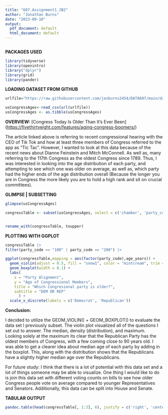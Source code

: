 ---
title: "607.Assignment1.JB2"
author: "Jonathan Burns"
date: "2023-09-10"
output:
  pdf_document: default
  html_document: default
---

```{r setup, include=FALSE}
```

**PACKAGES USED**
```{r echo=TRUE, message=FALSE}
library(tidyverse)
library(openintro)
library("dplyr")
library(grid)
library(pander)
```

**LOADING DATASET FROM GITHUB**
```{r Load in data set from Github, echo=TRUE, message=FALSE, warning=FALSE}
urlfile="https://raw.githubusercontent.com/jonburns2454/DATA607/main/data_aging_congress.csv"

usCongressAges<-read_csv(url(urlfile))
usCongressAges <- as.tibble(usCongressAges)
```

**OVERVIEW:** [Congress Today Is Older Than It's Ever Been] (<https://fivethirtyeight.com/features/aging-congress-boomers/>)

The article linked above is referring to recent congressional hearing with the CEO of Tik Tok and how at least three members of Congress referred to the app as "Tic Tac". However, I wanted to look at this data because of the recent news about Dianne Feinstein and Mitch McConnell. As well as, many referring to the 117th Congress as the oldest Congress since 1789. Thus, I was interested in looking into the age distribution of each party, and attempting to see which one was older on average, as well as, which party had the higher ends of the age distribution overall (Because the longer you are in Congress the more likely you are to hold a high rank and sit on crucial committees).


**GLIMPSE | SUBSETTING**
```{r | GLIMPSE | SUBTSETTING, echo=TRUE}
glimpse(usCongressAges)

congressTable <- subset(usCongressAges, select = c('chamber', 'party_code', 'age_years'))


rename_with(congressTable, toupper)
```


**PLOTTING WITH GGPLOT**

```{r Filtering and GGPLOTS, echo=TRUE}

congressTable |>
filter(party_code == "100" | party_code == "200") |>

ggplot(congressTable,mapping = aes(factor(party_code),age_years)) +
  geom_violin(adjust = 0.5, fill = "snow1", color = "mintcream", trim = FALSE) +
  geom_boxplot(width = 0.1) +
  labs(
    x = "Party Alignment",
    y = "Age of Congressional Members",
    title = "Which Congresional party is older?",
    subtitle = "DEM OR REP"
      ) +
  scale_x_discrete(labels = c('Democrat', 'Republican'))
```

**Conclusion:**

I decided to utilize the GEOM_VIOLIN() + GEOM_BOXPLOT() to evaluate the data set I previously subset. The violin plot visualized all of the questions I set out to answer. The median, density (distribution), and maximum. Looking solely at the maximum its clear that the Republican Party has the oldest members of Congress, with a few coming close to 90 years old. I was able to get a clearer idea about median age of each party by adding in the boxplot. This, along with the distribution shows that the Republicans have a slightly higher median age over the Republicans.

For future study: I think that there is a lot of potential with this data set and a lot of things someone may be able to visualize. One thing I would like to do is join this data set with different voting counts on bills to see how older Congress people vote on average compared to younger Representatives and Senators. Additionally, this data can be split into House and Senate.

**TABULAR OUTPUT**
```{r Pander Tablular Output }

pandoc.table(head(congressTable[, 1:3], 6), justify = c('right', 'center', 'left'))


```





